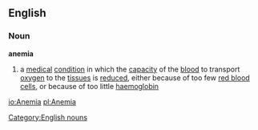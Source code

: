==English==
===Noun===
'''anemia'''
#a [[medical]] [[condition]] in which the [[capacity]] of the [[blood]] to transport [[oxygen]] to the [[tissue]]s is [[reduced]], either because of too few [[red blood cell]]s, or because of too little [[haemoglobin]]
[[Category:English nouns]]

[[io:Anemia]]
[[pl:Anemia]]